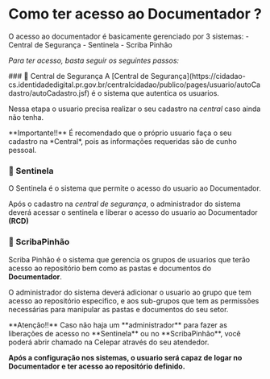 
# Como ter acesso ao Documentador ?
<Callout type="info" emoji="ℹ️">
  O acesso ao documentador é basicamente gerenciado por 3 sistemas:
   - Central de Segurança
   - Sentinela
   - Scriba Pinhão
</Callout>

*Para ter acesso, basta seguir os seguintes passos:*

<Steps>
### 🔑 Central de Segurança
  A [Central de Segurança](https://cidadao-cs.identidadedigital.pr.gov.br/centralcidadao/publico/pages/usuario/autoCadastro/autoCadastro.jsf) é o sistema que autentica os usuarios.

  Nessa etapa o usuario precisa realizar o seu cadastro na *central* caso ainda não tenha.

  <Callout type='default' emoji="💡">
    **Importante!!** É recomendado que o próprio usuario faça o seu cadastro na *Central*, pois as informações requeridas são de cunho pessoal.
  </Callout>

  ### 🔑 Sentinela
  O Sentinela é o sistema que permite o acesso do usuario ao Documentador.

  Após o cadastro na *central de segurança*, o administrador do sistema deverá acessar o sentinela e liberar o acesso do usuario ao Documentador **(RCD)**

  ### 🔑 ScribaPinhão
  Scriba Pinhão é o sistema que gerencia os grupos de usuarios que terão acesso ao repositório bem como as pastas e documentos do **Documentador**.

  O administrador do sistema deverá adicionar o usuario ao grupo que tem acesso ao repositório especifico, e aos sub-grupos que tem as permissões necessárias para manipular as pastas e documentos do seu setor.
</Steps>

<Callout type="warning" emoji="⚠️">
  **Atenção!!** Caso não haja um **administrador** para fazer as liberações de acesso no **Sentinela** ou no **ScribaPinhão**, você poderá abrir chamado na Celepar através do seu atendedor.
</Callout>

**Após a configuração nos sistemas, o usuario será capaz de logar no Documentador e ter acesso ao repositório definido.**
